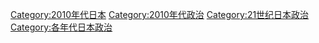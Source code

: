 [[Category:2010年代日本|Category:2010年代日本]]
[[Category:2010年代政治|Category:2010年代政治]]
[[Category:21世纪日本政治|Category:21世纪日本政治]]
[[Category:各年代日本政治|Category:各年代日本政治]]